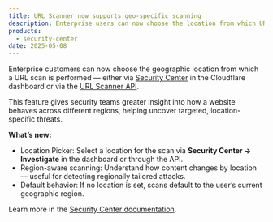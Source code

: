 ```yaml
---
title: URL Scanner now supports geo-specific scanning
description: Enterprise users can now choose the location from which URL scans are performed.
products:
  - security-center
date: 2025-05-08
---
```


Enterprise customers can now choose the geographic location from which a URL scan is performed — either via [Security Center](/security-center/investigate/) in the Cloudflare dashboard or via the [URL Scanner API](/api/resources/url_scanner/subresources/scans/methods/create/).

This feature gives security teams greater insight into how a website behaves across different regions, helping uncover targeted, location-specific threats.

**What’s new:**

- Location Picker: Select a location for the scan via **Security Center → Investigate** in the dashboard or through the API.
- Region-aware scanning: Understand how content changes by location — useful for detecting regionally tailored attacks.
- Default behavior: If no location is set, scans default to the user’s current geographic region.

Learn more in the [Security Center documentation](/security-center/).

